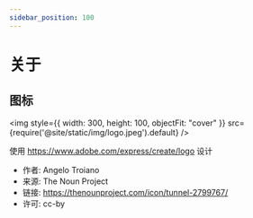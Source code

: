 ```yaml
---
sidebar_position: 100
---
```


# 关于

## 图标

<img style={{ width: 300, height: 100, objectFit: "cover" }} src={require('@site/static/img/logo.jpeg').default} />

使用 https://www.adobe.com/express/create/logo 设计

- 作者: Angelo Troiano
- 来源: The Noun Project
- 链接: https://thenounproject.com/icon/tunnel-2799767/
- 许可: cc-by
